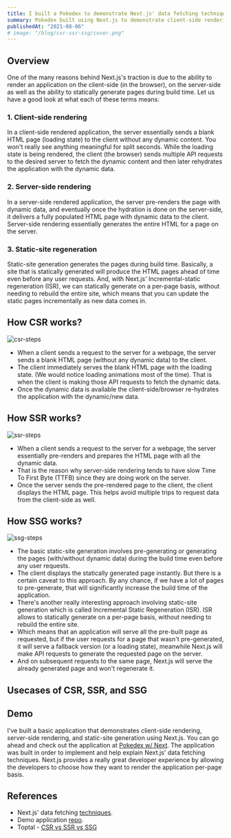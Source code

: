 ```yaml
---
title: I built a Pokedex to demonstrate Next.js' data fetching techniques.
summary: Pokedex built using Next.js to demonstrate client-side rendering (CSR), server-side rendering (SSR), and static-site generation (SSG).
publishedAt: "2021-08-06"
# image: "/blog/csr-ssr-ssg/cover.png"
---
```


## Overview

One of the many reasons behind Next.js's traction is due to the ability to render an application on the client-side (in the browser), on the server-side as well as the ability to statically generate pages during build time. Let us have a good look at what each of these terms means:

### 1. Client-side rendering

In a client-side rendered application, the server essentially sends a blank HTML page (loading state) to the client without any dynamic content. You won't really see anything meaningful for split seconds. While the loading state is being rendered, the client (the browser) sends multiple API requests to the desired server to fetch the dynamic content and then later rehydrates the application with the dynamic data.

### 2. Server-side rendering

In a server-side rendered application, the server pre-renders the page with dynamic data, and eventually once the hydration is done on the server-side, it delivers a fully populated HTML page with dynamic data to the client. Server-side rendering essentially generates the entire HTML for a page on the server.

### 3. Static-site regeneration

Static-site generation generates the pages during build time. Basically, a site that is statically generated will produce the HTML pages ahead of time even before any user requests. And, with Next.js' Incremental-static regeneration (ISR), we can statically generate on a per-page basis, without needing to rebuild the entire site, which means that you can update the static pages incrementally as new data comes in.

## How CSR works?

<Image
  src="/blog/csr-ssr-ssg/csr-steps.png"
  alt="csr-steps"
  width={800}
  height={800}
/>

- When a client sends a request to the server for a webpage, the server sends a blank HTML page (without any dynamic data) to the client.
- The client immediately serves the blank HTML page with the loading state. (We would notice loading animations most of the time). That is when the client is making those API requests to fetch the dynamic data.
- Once the dynamic data is available the client-side/browser re-hydrates the application with the dynamic/new data.

## How SSR works?

<Image
  src="/blog/csr-ssr-ssg/ssr-steps.png"
  alt="ssr-steps"
  width={800}
  height={800}
/>

- When a client sends a request to the server for a webpage, the server essentially pre-renders and prepares the HTML page with all the dynamic data.
- That is the reason why server-side rendering tends to have slow Time To First Byte (TTFB) since they are doing work on the server.
- Once the server sends the pre-rendered page to the client, the client displays the HTML page. This helps avoid multiple trips to request data from the client-side as well.

## How SSG works?

<Image
  src="/blog/csr-ssr-ssg/ssg-steps.png"
  alt="ssg-steps"
  width={800}
  height={800}
/>

- The basic static-site generation involves pre-generating or generating the pages (with/without dynamic data) during the build time even before any user requests.
- The client displays the statically generated page instantly. But there is a certain caveat to this approach. By any chance, if we have a lot of pages to pre-generate, that will significantly increase the build time of the application.
- There's another really interesting approach involving static-site generation which is called Incremental Static Regeneration (ISR). ISR allows to statically generate on a per-page basis, without needing to rebuild the entire site.
- Which means that an application will serve all the pre-built page as requested, but if the user requests for a page that wasn't pre-generated, it will serve a fallback version (or a loading state), meanwhile Next.js will make API requests to generate the requested page on the server.
- And on subsequent requests to the same page, Next.js will serve the already generated page and won't regenerate it.

## Usecases of CSR, SSR, and SSG

<Table
  data={{
    headers: ["CSR", "SSR", "SSG"],
    rows: [
      [
        "Authenticated pages or paywall/private dashboard pages.",
        "Can be used with pages that require a heavy workload.",
        "Documentation pages where data is not frequently updated.",
      ],
      [
        "Pages with frequent data updates. For eg. Pages with real-time data updates.",
        "Websites that require link previews.",
        "Blog sites.",
      ],
      [
        "Banking websites where data is requested on-demand.",
        "Websites with lots of pages (only render on request).",
        "Great for isomorphic applications/websites.",
      ],
      [
        "Pages that don't require SEO optimizations.",
        "Pages that do require SEO optimizations.",
        "Pages that do require SEO optimizations.",
      ],
    ],
  }}
/>

## Demo

I've built a basic application that demonstrates client-side rendering, server-side rendering, and static-site generation using Next.js. You can go ahead and check out the application at [Pokedex w/ Next](https://pokedexwnext.netlify.app/). The application was built in order to implement and help explain Next.js' data fetching techniques. Next.js provides a really great developer experience by allowing the developers to choose how they want to render the application per-page basis.

## References

- Next.js' data fetching [techniques](https://nextjs.org/docs/basic-features/data-fetching).
- Demo application [repo](https://github.com/Boro23-wq/Pokedex-w-Next).
- Toptal - [CSR vs SSR vs SSG](https://www.toptal.com/front-end/client-side-vs-server-side-pre-rendering)
